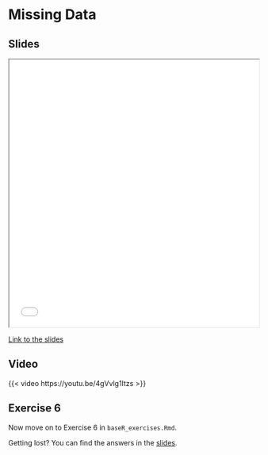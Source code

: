 # Missing Data

## Slides

```{=html}
<iframe class="slide-deck" src="slides/slides_introduction.html#missing-data" title="Missing data" width="100%" height="540"></iframe>
```

[Link to the slides](slides/slides_introduction.html#missing-data)

## Video

{{< video https://youtu.be/4gVvlg1Itzs >}}

## Exercise 6

Now move on to Exercise 6 in `baseR_exercises.Rmd`.

::: {.callout-tip}
Getting lost? You can find the answers in the [slides](slides/slides_introduction.html#predict-the-answer-see-exercise-6).
:::